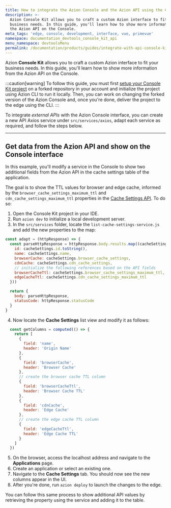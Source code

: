 ```yaml
---
title: How to integrate the Azion Console and the Azion API using the Console Kit
description: >-
  Azion Console Kit allows you to craft a custom Azion interface to fit your
  business needs. In this guide, you'll learn how to show more information from
  the Azion API on the Console.
meta_tags: 'edge, console, development, interface, vue, primevue'
namespace: documentation_devtools_console_kit_api
menu_namespace: devtoolsMenu
permalink: /documentation/products/guides/integrate-with-api-console-kit/
---
```


Azion **Console Kit** allows you to craft a custom Azion interface to fit your business needs. In this guide, you'll learn how to show more information from the Azion API on the Console.

:::caution[warning]
To follow this guide, you must first [setup your Console Kit project](/en/documentation/devtools/console-kit/#setting-up-a-project) on a forked repository in your account and initialize the project using Azion CLI to run it locally. Then, you can work on changing the forked version of the Azion Console and, once you're done, deliver the project to the edge using the CLI.
:::

To integrate *external APIs* with the Azion Console interface, you can create a new API Axios service under `src/services/axios`, adapt each service as required, and follow the steps below.

---

## Get data from the Azion API and show on the Console interface

In this example, you'll modify a service in the Console to show two additional fields from the Azion API in the cache settings table of the application. 

The goal is to show the TTL values for browser and edge cache, informed by the `browser_cache_settings_maximum_ttl` and `cdn_cache_settings_maximum_ttl` properties in the [Cache Settings API](https://api.azion.com/#ea84ca72-db97-44fc-88c5-30fb236f8fa6). To do so:

1. Open the Console Kit project in your IDE.
2. Run `azion dev` to initialize a local development server.
3. In the `src/services` folder, locate the `list-cache-settings-service.js` and add the new properties to the map:

```javascript title="src/services/edge-application-cache-settings-services/list-cache-settings-service.js"
const adapt = (httpResponse) => {
  const parseHttpResponse = httpResponse.body.results.map((cacheSettings) => ({
    id: cacheSettings.id.toString(),
    name: cacheSettings.name,
    browserCache: cacheSettings.browser_cache_settings,
    cdnCache: cacheSettings.cdn_cache_settings,
    // initialize the following references based on the API fields
    browserCacheTtl: cacheSettings.browser_cache_settings_maximum_ttl,
    edgeCacheTtl: cacheSettings.cdn_cache_settings_maximum_ttl
  }))

  return {
    body: parseHttpResponse,
    statusCode: httpResponse.statusCode
  }
}
```

4. Now locate the **Cache Settings** list view and modify it as follows:

```javascript title="src/views/EdgeApplicationsCacheSettings/ListView.vue"
  const getColumns = computed(() => {
    return [
      {
        field: 'name',
        header: 'Origin Name'
      },
      {
        field: 'browserCache',
        header: 'Browser Cache'
      },
      // create the browser cache TTL column
      {
        field: 'browserCacheTtl',
        header: 'Browser Cache TTL'
      },
      {
        field: 'cdnCache',
        header: 'Edge Cache'
      },
      // create the edge cache TTL column
      {
        field: 'edgeCacheTtl',
        header: 'Edge Cache TTL'
      }
    ]
  })
```

5. On the browser, access the localhost address and navigate to the **Applications** page.
6. Create an application or select an existing one.
7. Navigate to the **Cache Settings** tab. You should now see the new columns appear in the UI.
8. After you're done, run `azion deploy` to launch the changes to the edge.

You can follow this same process to show additional API values by retrieving the property using the service and adding it to the table.


